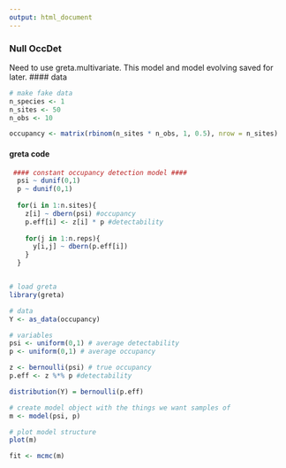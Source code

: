 ```yaml
---
output: html_document
---
```

### Null OccDet

Need to use greta.multivariate. This model and model evolving saved for later.
#### data
<div class="data">
```r
# make fake data
n_species <- 1
n_sites <- 50
n_obs <- 10

occupancy <- matrix(rbinom(n_sites * n_obs, 1, 0.5), nrow = n_sites)
```
</div>

#### greta code
```r

 #### constant occupancy detection model ####
  psi ~ dunif(0,1)
  p ~ dunif(0,1)
  
  for(i in 1:n.sites){
    z[i] ~ dbern(psi) #occupancy
    p.eff[i] <- z[i] * p #detectability
    
    for(j in 1:n.reps){
      y[i,j] ~ dbern(p.eff[i])
    }
  }


# load greta
library(greta)

# data
Y <- as_data(occupancy)

# variables
psi <- uniform(0,1) # average detectability
p <- uniform(0,1) # average occupancy

z <- bernoulli(psi) # true occupancy
p.eff <- z %*% p #detectability

distribution(Y) = bernoulli(p.eff)

# create model object with the things we want samples of
m <- model(psi, p)

# plot model structure
plot(m)

fit <- mcmc(m)

```
